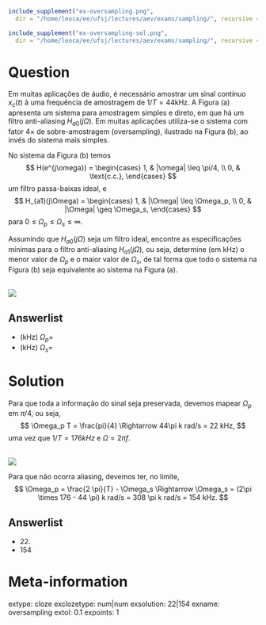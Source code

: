 ```r
include_supplement("ex-oversampling.png",
  dir = "/home/leoca/ee/ufsj/lectures/aev/exams/sampling/", recursive = TRUE)

include_supplement("ex-oversampling-sol.png",
  dir = "/home/leoca/ee/ufsj/lectures/aev/exams/sampling/", recursive = TRUE)
```


Question
========
Em muitas aplicações de áudio, é necessário amostrar um sinal contínuo $x_c(t)$ à
uma frequência de amostragem de $1/T = 44$kHz. A Figura (a) apresenta um sistema para amostragem simples e direto,
em que há um filtro anti-aliasing $H_{a0}(j\Omega)$. Em muitas aplicações utiliza-se o sistema com fator
$4\times$ de sobre-amostragem (oversampling), ilustrado na Figura (b), ao invés do sistema mais simples.

No sistema da Figura (b) temos
$$
H(e^{j\omega}) = 
\begin{cases} 
1, & |\omega| \leq \pi/4, \\
0, & \text{c.c.},
\end{cases}
$$
um filtro passa-baixas ideal, e
$$
H_{a1}(j\Omega) = 
\begin{cases}
1, & |\Omega| \leq \Omega_p, \\
0, & |\Omega| \geq \Omega_s,
\end{cases}
$$
para $0 \leq \Omega_p \leq \Omega_s \leq \infty$.

Assumindo que $H_{a0}(j\Omega)$ seja um filtro ideal, encontre as especificações mínimas para o filtro
anti-aliasing $H_{a1}(j\Omega)$, ou seja, determine (em kHz) o menor valor de $\Omega_p$ e o maior valor de $\Omega_s$,
de tal forma que todo o sistema na Figura (b) seja equivalente ao sistema na Figura (a).


\
![](ex-oversampling.png)

Answerlist
---------------
* (kHz) $\Omega_p=$
* (kHz) $\Omega_s=$

Solution
========
Para que toda a informação do sinal seja preservada, devemos mapear $\Omega_p$ em $\pi/4$, ou seja,
$$
\Omega_p T = \frac{pi}{4} \Rightarrow 44\pi k rad/s = 22 kHz,
$$
uma vez que $1/T = 176kHz$ e $\Omega = 2\pi f$.

\
![](ex-oversampling-sol.png)

Para que não ocorra aliasing, devemos ter, no limite,  
$$
\Omega_p = \frac{2 \pi}{T} - \Omega_s \Rightarrow \Omega_s = (2\pi \times 176 - 44 \pi) k rad/s = 308 \pi k rad/s =  154 kHz.
$$

Answerlist
----------
* $22$.
* $154$

Meta-information
================
extype: cloze
exclozetype: num|num
exsolution: 22|154
exname: oversampling
extol: 0.1
expoints: 1


